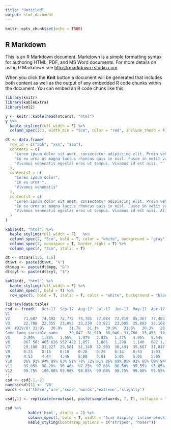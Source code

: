 ```yaml
---
title: "Untitled"
output: html_document
---
```


```r
knitr::opts_chunk$set(echo = TRUE)
```

## R Markdown

This is an R Markdown document. Markdown is a simple formatting syntax for authoring HTML, PDF, and MS Word documents. For more details on using R Markdown see <http://rmarkdown.rstudio.com>.

When you click the **Knit** button a document will be generated that includes both content as well as the output of any embedded R code chunks within the document. You can embed an R code chunk like this:

```r
library(knitr)
library(kableExtra)
library(xml2)

y <- knitr::kable(head(mtcars), "html")
y %>%
  kable_styling(full_width = F) %>%
  column_spec(1:3, width_min = "5cm", color = "red", include_thead = F)
```

```r

dt <- data.frame(
  row_id = c("abb", "xxx", "aaa"),
  contents = c(
    "Lorem ipsum dolor sit amet, consectetur adipiscing elit. Proin vehicula tempor ex. Morbi malesuada sagittis turpis, at venenatis nisl luctus a. ",
    "In eu urna at magna luctus rhoncus quis in nisl. Fusce in velit varius, posuere risus et, cursus augue. Duis eleifend aliquam ante, a aliquet ex tincidunt in.", 
    "Vivamus venenatis egestas eros ut tempus. Vivamus id est nisi. "
  ),
  contents2 = c(
    "Lorem ipsum dolor",
    "In eu urna ", 
    "Vivamus venenatis"
  ),
  contents3 = c(
    "Lorem ipsum dolor sit amet, consectetur adipiscing elit. Proin vehicula tempor ex. Morbi malesuada sagittis turpis, at venenatis nisl luctus a. ",
    "In eu urna at magna luctus rhoncus quis in nisl. Fusce in velit varius, posuere risus et, cursus augue. Duis eleifend aliquam ante, a aliquet ex tincidunt in. ", 
    "Vivamus venenatis egestas eros ut tempus. Vivamus id est nisi. Aliquam molestie erat et sollicitudin venenatis. In ac lacus at velit scelerisque mattis. "
  )
)

kable(dt, "html") %>%
  kable_styling(full_width = F)   %>%
  column_spec(2, "5cm", bold = T, color = "white", background = "gray") %>%
  column_spec(3, monospace = T, border_right = T) %>%
  column_spec(4, "3cm", italic = T)
```

```r
dt <- mtcars[1:5, 1:6]
dt$wt <- paste(dt$wt, "%")
dt$mpg <- paste(dt$mpg, "&")
dt$cyl <- paste(dt$cyl, "$")

kable(dt, "html") %>%
  kable_styling(full_width = F) %>%
  column_spec(7, bold = T) %>%
  row_spec(5, bold = T, italic = T, color = "white", background = "black")
```

```r
library(data.table)
csd <- fread('  Oct-17  Sep-17  Aug-17  Jul-17  Jun-17  May-17  Apr-17  Mar-17  Feb-17  Jan-17  Dec-16  Nov-16  Oct-16  Sep-16  2017 YTD    2016 YTD    2015 YTD
V1                                                                  
V2      71,687  74,492  72,772  74,785  77,084  72,819  85,367  77,403  85,131  81,585  80,186  89,810  92,871  691,540 1,141,589   1,207,433
V3      22,788  22,355  23,093  23,239  23,821  23,005  25,883  22,168  24,812  23,715  22,708  28,128  29,366  211,164 353,006 411,659
V4  #DIV/0! 31.8%   30.0%   31.7%   31.1%   30.9%   31.6%   30.3%   28.6%   29.1%   29.1%   28.3%   31.3%   31.6%   30.5%   30.9%   34.1%
Some long variable name     30,047  31,910  30,046  31,766  33,455  30,913  37,524  33,683  37,589  36,571  35,590  44,447  44,295  296,933 516,597 528,305
V5      2.89%   1.83%   1.55%   1.97%   2.85%   1.37%   4.95%   5.54%   3.45%   3.12%   1.92%   2.65%   1.69%   3.01%   2.04%   0.61%
V6      867 583 465 626 952 422 1,857   1,866   1,298   1,140   682 1,179   748 8,936   10,539  3,201
V7      29,180  31,327  29,581  31,140  32,503  30,491  35,667  31,817  36,291  35,431  34,908  43,268  43,547  287,997 506,058 525,104
V8      0:23    0:15    0:10    0:20    0:29    0:14    0:53    1:03    0:33    0:24    0:20    0:25    0:17    0:29    0:21    0:06
V9      4:53    4:44    4:46    5:00    5:01    5:05    5:01    5:05    5:01    4:57    5:01    4:49    4:52    4:57    4:47    4:11
V10     86% 91% 94% 89% 83% 91% 78% 72% 81% 86% 89% 85% 92% 85% 89% 94%
V11     99.05%  98.20%  96.40%  97.25%  97.80%  96.50%  95.55%  95.85%  95.65%  96.25%  96.55%  97.75%  97.95%  96.92%  97.33%  98.23%
V12     99.75%  100.00% 99.90%  98.85%  99.00%  98.75%  99.00%  99.55%  99.85%  99.45%  99.20%  97.70%  97.55%  99.41%  98.50%  99.01%
')
csd <- csd[-1,-2]
names(csd)[1] <- 'V0'
words <- c('these','are','some','words','extreme','slightly')

csd[,1] <- replicate(nrow(csd), paste(sample(words, 7, T), collapse = " "))

csd %>% 
          kable('html', digits = 2) %>%
          column_spec(1, bold = T, width = "5cm; display: inline-block;") %>% 
          kable_styling(bootstrap_options = c("striped", "hover")) 
```
